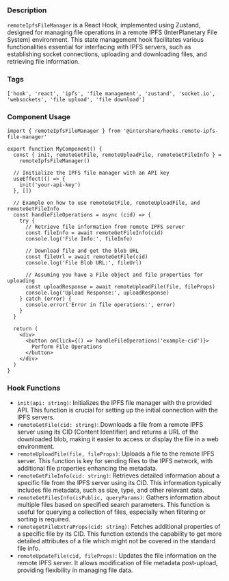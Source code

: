 ### Description

`remoteIpfsFileManager` is a React Hook, implemented using Zustand, designed for managing file operations in a remote IPFS (InterPlanetary File System) environment. This state management hook facilitates various functionalities essential for interfacing with IPFS servers, such as establishing socket connections, uploading and downloading files, and retrieving file information.

### Tags

`['hook', 'react', 'ipfs', 'file management', 'zustand', 'socket.io', 'websockets', 'file upload', 'file download']`

### Component Usage

```tsx
import { remoteIpfsFileManager } from '@intershare/hooks.remote-ipfs-file-manager'

export function MyComponent() {
  const { init, remoteGetFile, remoteUploadFile, remoteGetFileInfo } =
    remoteIpfsFileManager()

  // Initialize the IPFS file manager with an API key
  useEffect(() => {
    init('your-api-key')
  }, [])

  // Example on how to use remoteGetFile, remoteUploadFile, and remoteGetFileInfo
  const handleFileOperations = async (cid) => {
    try {
      // Retrieve file information from remote IPFS server
      const fileInfo = await remoteGetFileInfo(cid)
      console.log('File Info:', fileInfo)

      // Download file and get the blob URL
      const fileUrl = await remoteGetFile(cid)
      console.log('File Blob URL:', fileUrl)

      // Assuming you have a File object and file properties for uploading
      const uploadResponse = await remoteUploadFile(file, fileProps)
      console.log('Upload Response:', uploadResponse)
    } catch (error) {
      console.error('Error in file operations:', error)
    }
  }

  return (
    <div>
      <button onClick={() => handleFileOperations('example-cid')}>
        Perform File Operations
      </button>
    </div>
  )
}
```

### Hook Functions

- `init(api: string)`: Initializes the IPFS file manager with the provided API. This function is crucial for setting up the initial connection with the IPFS servers.
- `remoteGetFile(cid: string)`: Downloads a file from a remote IPFS server using its CID (Content Identifier) and returns a URL of the downloaded blob, making it easier to access or display the file in a web environment.
- `remoteUploadFile(file, fileProps)`: Uploads a file to the remote IPFS server. This function is key for sending files to the IPFS network, with additional file properties enhancing the metadata.
- `remoteGetFileInfo(cid: string)`: Retrieves detailed information about a specific file from the IPFS server using its CID. This information typically includes file metadata, such as size, type, and other relevant data.
- `remoteGetFilesInfo(isPublic, queryParams)`: Gathers information about multiple files based on specified search parameters. This function is useful for querying a collection of files, especially when filtering or sorting is required.
- `remotegetFileExtraProps(cid: string)`: Fetches additional properties of a specific file by its CID. This function extends the capability to get more detailed attributes of a file which might not be covered in the standard file info.
- `remoteUpdateFile(cid, fileProps)`: Updates the file information on the remote IPFS server. It allows modification of file metadata post-upload, providing flexibility in managing file data.
